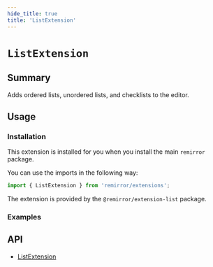 ```yaml
---
hide_title: true
title: 'ListExtension'
---
```



# `ListExtension`

## Summary

Adds ordered lists, unordered lists, and checklists to the editor.

## Usage

### Installation

This extension is installed for you when you install the main `remirror` package.

You can use the imports in the following way:

```ts
import { ListExtension } from 'remirror/extensions';
```

The extension is provided by the `@remirror/extension-list` package.

### Examples

<Basic />

<Collapsible />

<Toggleable />

## API

- [ListExtension](../api/extension-list)
